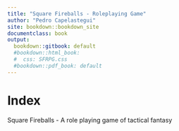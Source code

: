 ```yaml
---
title: "Square Fireballs - Roleplaying Game"
author: "Pedro Capelastegui"
site: bookdown::bookdown_site
documentclass: book
output:
  bookdown::gitbook: default
  #bookdown::html_book:
  #  css: SFRPG.css
  #bookdown::pdf_book: default
---
```


# Index

Square Fireballs - A role playing game of tactical fantasy
